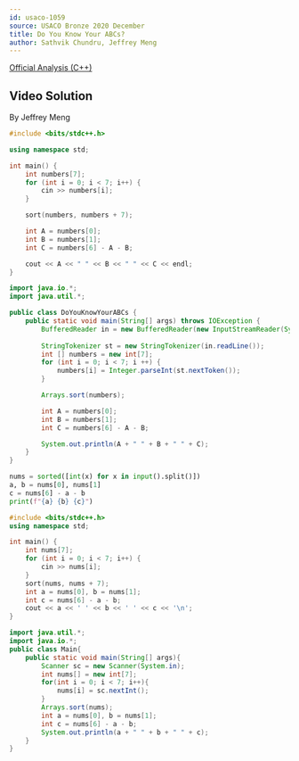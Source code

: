```yaml
---
id: usaco-1059
source: USACO Bronze 2020 December
title: Do You Know Your ABCs?
author: Sathvik Chundru, Jeffrey Meng
---
```


[Official Analysis (C++)](http://www.usaco.org/current/data/sol_prob1_bronze_dec20.html)
## Video Solution

By Jeffrey Meng

<Youtube id="yFW8HdG0qAQ" />

<Spoiler title="Video Solution Code">
<LanguageSection>
<CPPSection>

```cpp
#include <bits/stdc++.h>

using namespace std;

int main() {
	int numbers[7];
	for (int i = 0; i < 7; i++) {
		cin >> numbers[i];
	}

	sort(numbers, numbers + 7);

	int A = numbers[0];
	int B = numbers[1];
	int C = numbers[6] - A - B;

	cout << A << " " << B << " " << C << endl;
}
```

</CPPSection>
<JavaSection>

```java
import java.io.*;
import java.util.*;

public class DoYouKnowYourABCs {
	public static void main(String[] args) throws IOException {
		BufferedReader in = new BufferedReader(new InputStreamReader(System.in));
		
		StringTokenizer st = new StringTokenizer(in.readLine());
		int [] numbers = new int[7];
		for (int i = 0; i < 7; i ++) {
			numbers[i] = Integer.parseInt(st.nextToken());
		}

		Arrays.sort(numbers);

		int A = numbers[0];
		int B = numbers[1];
		int C = numbers[6] - A - B;

		System.out.println(A + " " + B + " " + C);
	}
}
```

</JavaSection>
</LanguageSection>
</Spoiler>

	

<LanguageSection>

<PySection>

```python
nums = sorted([int(x) for x in input().split()])
a, b = nums[0], nums[1]
c = nums[6] - a - b
print(f"{a} {b} {c}")
```

</PySection>

<CPPSection>

```cpp
#include <bits/stdc++.h>
using namespace std;

int main() {
	int nums[7];
	for (int i = 0; i < 7; i++) {
		cin >> nums[i];
	}
	sort(nums, nums + 7);
	int a = nums[0], b = nums[1];
	int c = nums[6] - a - b;
	cout << a << ' ' << b << ' ' << c << '\n';
}
```

</CPPSection>
<JavaSection>

```java
import java.util.*;
import java.io.*;
public class Main{
	public static void main(String[] args){
		Scanner sc = new Scanner(System.in);
		int nums[] = new int[7];
		for(int i = 0; i < 7; i++){
			nums[i] = sc.nextInt();
		}
		Arrays.sort(nums);
		int a = nums[0], b = nums[1];
		int c = nums[6] - a - b;
		System.out.println(a + " " + b + " " + c);
	}
}
```

</JavaSection>
</LanguageSection>
